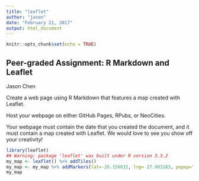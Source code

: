 ---
title: "leaflet"
author: "jason"
date: "February 21, 2017"
output: html_document
---

```{r setup, include=FALSE}
knitr::opts_chunk$set(echo = TRUE)
```

## Peer-graded Assignment: R Markdown and Leaflet
Jason Chen

Create a web page using R Markdown that features a map created with Leaflet.

Host your webpage on either GitHub Pages, RPubs, or NeoCities.

Your webpage must contain the date that you created the document, and it must contain a map created with Leaflet. We would love to see you show off your creativity!

```{r}
library(leaflet)
## Warning: package 'leaflet' was built under R version 3.3.2
my_map <- leaflet() %>% addTiles() 
my_map <- my_map %>% addMarkers(lat=-26.158632, lng= 27.903283, popup="My Laboratory")
my_map

```

